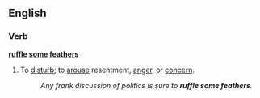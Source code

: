 ==English==
===Verb===
'''[[ruffle]] [[some]] [[feathers]]'''
#{{idiom}} To [[disturb]]; to [[arouse]] resentment, [[anger]], or [[concern]].
#:''Any frank discussion of politics is sure to '''ruffle some feathers'''.''